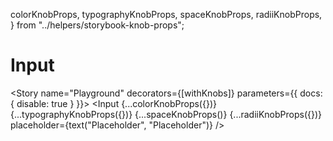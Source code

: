   colorKnobProps,
  typographyKnobProps,
  spaceKnobProps,
  radiiKnobProps,
} from "../helpers/storybook-knob-props";

<Meta title="MDX|Input" component={Input} />

# Input

<Props of={Input} exclude="theme" />

<Story name="Playground" decorators={[withKnobs]} parameters={{ docs: { disable: true } }}>
  <Input
    {...colorKnobProps({})}
    {...typographyKnobProps({})}
    {...spaceKnobProps()}
    {...radiiKnobProps({})}
    placeholder={text("Placeholder", "Placeholder")}
  />
</Story>
